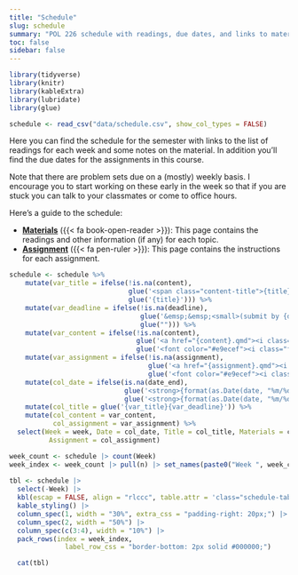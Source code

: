 ```yaml
---
title: "Schedule"
slug: schedule
summary: "POL 226 schedule with readings, due dates, and links to materials."
toc: false
sidebar: false
---
```


```r
library(tidyverse)
library(knitr)
library(kableExtra)
library(lubridate)
library(glue)

schedule <- read_csv("data/schedule.csv", show_col_types = FALSE) 
```

Here you can find the schedule for the semester with links to the list of readings for each week and some notes on the material. In addition you'll find the due dates for the assignments in this course.

Note that there are problem sets due on a (mostly) weekly basis. I encourage you to start working on these early in the week so that if you are stuck you can talk to your classmates or come to office hours.


Here's a guide to the schedule:

- [**Materials**](/content/) ({{< fa book-open-reader >}}): This page contains the readings and other information (if any) for each topic.
- [**Assignment**](/assignment/) ({{< fa pen-ruler >}}): This page contains the instructions for each assignment.


 
```r
schedule <- schedule %>%  
    mutate(var_title = ifelse(!is.na(content),
                              glue('<span class="content-title">{title}</span>'),
                              glue('{title}'))) %>%
    mutate(var_deadline = ifelse(!is.na(deadline),
                                 glue('&emsp;&emsp;<small>(submit by {deadline})</small>'),
                                 glue(""))) %>%
    mutate(var_content = ifelse(!is.na(content),
                                glue('<a href="{content}.qmd"><i class="fa-solid fa-book-open-reader fa-lg"></i></a>'),
                                glue('<font color="#e9ecef"><i class="fa-solid fa-book-open-reader fa-lg"></i></font>'))) %>%
    mutate(var_assignment = ifelse(!is.na(assignment),
                                   glue('<a href="{assignment}.qmd"><i class="fa-solid fa-pen-ruler fa-lg"></i></a>'),
                                   glue('<font color="#e9ecef"><i class="fa-solid fa-pen-ruler fa-lg"></i></font>'))) %>%
    mutate(col_date = ifelse(is.na(date_end),
                             glue('<strong>{format(as.Date(date, "%m/%d/%y"), "%B %e")}</strong>'),
                             glue('<strong>{format(as.Date(date, "%m/%d/%y"), "%B %e")}</strong>–<strong>{format(as.Date(date_end, "%m/%d/%y"), "%B %e")}</strong>'))) %>%
    mutate(col_title = glue('{var_title}{var_deadline}')) %>%
    mutate(col_content = var_content,
           col_assignment = var_assignment) %>%
  select(Week = week, Date = col_date, Title = col_title, Materials = col_content,
          Assignment = col_assignment) 

week_count <- schedule |> count(Week)
week_index <- week_count |> pull(n) |> set_names(paste0("Week ", week_count$Week))
 
tbl <- schedule |>
  select(-Week) |>
  kbl(escap = FALSE, align = "rlccc", table.attr = 'class="schedule-table"') |>
  kable_styling() |>
  column_spec(1, width = "30%", extra_css = "padding-right: 20px;") |>  
  column_spec(2, width = "50%") |>  
  column_spec(c(3:4), width = "10%") |>
  pack_rows(index = week_index,
              label_row_css = "border-bottom: 2px solid #000000;")

  cat(tbl)
```
  
